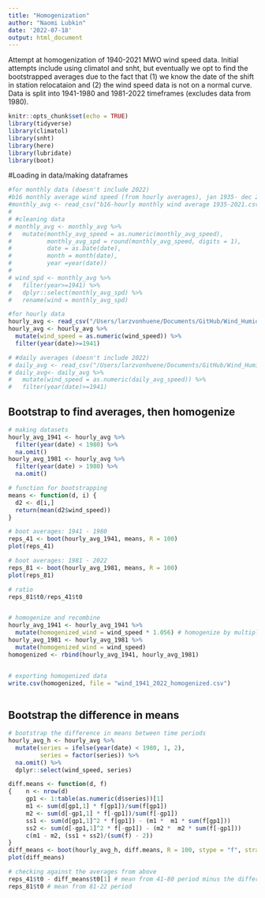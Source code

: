 ```yaml
---
title: "Homogenization"
author: "Naomi Lubkin"
date: '2022-07-18'
output: html_document
---
```

Attempt at homogenization of 1940-2021 MWO wind speed data. Initial attempts include using climatol and snht, but eventually we opt to find the bootstrapped averages due to the fact that (1) we know the date of the shift in station relocataion and (2) the wind speed data is not on a normal curve. Data is split into 1941-1980 and 1981-2022 timeframes (excludes data from 1980). 

```r
knitr::opts_chunk$set(echo = TRUE)
library(tidyverse)
library(climatol)
library(snht)
library(here)
library(lubridate)
library(boot)
```

#Loading in data/making dataframes
```r
#for monthly data (doesn't include 2022)
#b16 monthly average wind speed (from hourly averages), jan 1935- dec 2021
#monthly_avg <- read_csv("b16-hourly monthly wind average 1935-2021.csv")
#
# #cleaning data 
# monthly_avg <- monthly_avg %>%
#   mutate(monthly_avg_speed = as.numeric(monthly_avg_speed), 
#          monthly_avg_spd = round(monthly_avg_speed, digits = 1), 
#          date = as.Date(date), 
#          month = month(date), 
#          year =year(date)) 
# 
# wind_spd <- monthly_avg %>%
#   filter(year>=1941) %>% 
#   dplyr::select(monthly_avg_spd) %>% 
#   rename(wind = monthly_avg_spd)

#for hourly data
hourly_avg <- read_csv("/Users/larzvonhuene/Documents/GitHub/Wind_Humidity_Project_2022/Data/wind_from_wind_1941_2022_rmd.csv")
hourly_avg <- hourly_avg %>%
  mutate(wind_speed = as.numeric(wind_speed)) %>%
  filter(year(date)>=1941) 

# #daily averages (doesn't include 2022)
# daily_avg <- read_csv("/Users/larzvonhuene/Documents/GitHub/Wind_Humidity_Project_2022/Data/b16-hourly daily wind average 1935-2021.csv")
# daily_avg<- daily_avg %>%
#   mutate(wind_speed = as.numeric(daily_avg_speed)) %>%
#   filter(year(date)>=1941)
```

## Bootstrap to find averages, then homogenize
```r
# making datasets
hourly_avg_1941 <- hourly_avg %>% 
  filter(year(date) < 1980) %>% 
  na.omit()
hourly_avg_1981 <- hourly_avg %>% 
  filter(year(date) > 1980) %>% 
  na.omit()

# function for bootstrapping
means <- function(d, i) {
  d2 <- d[i,]
  return(mean(d2$wind_speed)) 
}

# boot averages: 1941 - 1980
reps_41 <- boot(hourly_avg_1941, means, R = 100)
plot(reps_41)

# boot averages: 1981 - 2022
reps_81 <- boot(hourly_avg_1981, means, R = 100)
plot(reps_81)

# ratio
reps_81$t0/reps_41$t0


# homogenize and recombine 
hourly_avg_1941 <- hourly_avg_1941 %>% 
  mutate(homogenized_wind = wind_speed * 1.056) # homogenize by multiplying first era by 1.05
hourly_avg_1981 <- hourly_avg_1981 %>% 
  mutate(homogenized_wind = wind_speed)
homogenized <- rbind(hourly_avg_1941, hourly_avg_1981)


# exporting homogenized data
write.csv(homogenized, file = "wind_1941_2022_homogenized.csv")
  
```


## Bootstrap the difference in means
```r
# bootstrap the difference in means between time periods
hourly_avg_h <- hourly_avg %>% 
  mutate(series = ifelse(year(date) < 1980, 1, 2),
         series = factor(series)) %>% 
  na.omit() %>% 
  dplyr::select(wind_speed, series) 

diff.means <- function(d, f)
{    n <- nrow(d)
     gp1 <- 1:table(as.numeric(d$series))[1]
     m1 <- sum(d[gp1,1] * f[gp1])/sum(f[gp1])
     m2 <- sum(d[-gp1,1] * f[-gp1])/sum(f[-gp1])
     ss1 <- sum(d[gp1,1]^2 * f[gp1]) - (m1 *  m1 * sum(f[gp1]))
     ss2 <- sum(d[-gp1,1]^2 * f[-gp1]) - (m2 *  m2 * sum(f[-gp1]))
     c(m1 - m2, (ss1 + ss2)/(sum(f) - 2))
}
diff_means <- boot(hourly_avg_h, diff.means, R = 100, stype = "f", strata = as.vector(hourly_avg_h$series))
plot(diff_means)

# checking against the averages from above
reps_41$t0 - diff_means$t0[1] # mean from 41-80 period minus the difference in means
reps_81$t0 # mean from 81-22 period
```
